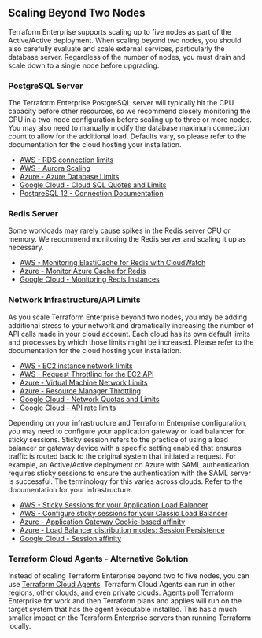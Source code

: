 ## Scaling Beyond Two Nodes

Terraform Enterprise supports scaling up to five nodes as part of the Active/Active deployment. When scaling beyond two nodes, you should also carefully evaluate and scale external services, particularly the database server. Regardless of the number of nodes, you must drain and scale down to a single node before upgrading.

### PostgreSQL Server

The Terraform Enterprise PostgreSQL server will typically hit the CPU capacity before other resources, so we recommend closely monitoring the CPU in a two-node configuration before scaling up to three or more nodes. You may also need to manually modify the database maximum connection count to allow for the additional load. Defaults vary, so please refer to the documentation for the cloud hosting your installation.

- [AWS - RDS connection limits](https://docs.aws.amazon.com/AmazonRDS/latest/UserGuide/CHAP_Limits.html#RDS_Limits.MaxConnections)
- [AWS - Aurora Scaling](https://docs.aws.amazon.com/AmazonRDS/latest/AuroraUserGuide/AuroraMySQL.Managing.Performance.html)
- [Azure - Azure Database Limits](https://docs.microsoft.com/en-us/azure/postgresql/concepts-limits)
- [Google Cloud - Cloud SQL Quotes and Limits](https://cloud.google.com/sql/docs/quotas)
- [PostgreSQL 12 - Connection Documentation](https://www.postgresql.org/docs/12/runtime-config-connection.html)

### Redis Server

Some workloads may rarely cause spikes in the Redis server CPU or memory. We recommend monitoring the Redis server and scaling it up as necessary.

- [AWS - Monitoring ElastiCache for Redis with CloudWatch](https://aws.amazon.com/blogs/database/monitoring-best-practices-with-amazon-elasticache-for-redis-using-amazon-cloudwatch/)
- [Azure - Monitor Azure Cache for Redis](https://docs.microsoft.com/en-us/azure/azure-cache-for-redis/cache-how-to-monitor)
- [Google Cloud - Monitoring Redis Instances](https://cloud.google.com/memorystore/docs/redis/monitoring-instances)

### Network Infrastructure/API Limits

As you scale Terraform Enterprise beyond two nodes, you may be adding additional stress to your network and dramatically increasing the number of API calls made in your cloud account. Each cloud has its own default limits and processes by which those limits might be increased. Please refer to the documentation for the cloud hosting your installation.

- [AWS - EC2 instance network limits](https://docs.aws.amazon.com/AWSEC2/latest/UserGuide/ec2-instance-network-bandwidth.html)
- [AWS - Request Throttling for the EC2 API](https://docs.aws.amazon.com/AWSEC2/latest/APIReference/throttling.html)
- [Azure - Virtual Machine Network Limits](https://docs.microsoft.com/en-us/azure/virtual-network/virtual-machine-network-throughput)
- [Azure - Resource Manager Throttling](https://docs.microsoft.com/en-us/azure/azure-resource-manager/management/request-limits-and-throttling)
- [Google Cloud - Network Quotas and Limits](https://cloud.google.com/vpc/docs/quota)
- [Google Cloud - API rate limits](https://cloud.google.com/compute/docs/api-rate-limits)

Depending on your infrastructure and Terraform Enterprise configuration, you may need to configure your application gateway or load balancer for sticky sessions. Sticky session refers to the practice of using a load balancer or gateway device with a specific setting enabled that ensures traffic is routed back to the original system that initiated a request. For example, an Active/Active deployment on Azure with SAML authentication requires sticky sessions to ensure the authentication with the SAML server is successful. The terminology for this varies across clouds. Refer to the documentation for your infrastructure.

- [AWS - Sticky Sessions for your Application Load Balancer](https://docs.aws.amazon.com/elasticloadbalancing/latest/application/sticky-sessions.html)
- [AWS - Configure sticky sessions for your Classic Load Balancer](https://docs.aws.amazon.com/elasticloadbalancing/latest/classic/elb-sticky-sessions.html)
- [Azure - Application Gateway Cookie-based affinity](https://docs.microsoft.com/en-us/azure/application-gateway/configuration-http-settings#cookie-based-affinity)
- [Azure - Load Balancer distribution modes: Session Persistence](https://docs.microsoft.com/en-us/azure/load-balancer/distribution-mode-concepts#session-persistence)
- [Google Cloud - Session affinity](https://cloud.google.com/load-balancing/docs/https#session_affinity)

### Terraform Cloud Agents - Alternative Solution

Instead of scaling Terraform Enterprise beyond two to five nodes, you can use [Terraform Cloud Agents](/terraform/enterprise/admin/agents-on-tfe). Terraform Cloud Agents can run in other regions, other clouds, and even private clouds. Agents poll Terraform Enterprise for work and then Terraform plans and applies will run on the target system that has the agent executable installed. This has a much smaller impact on the Terraform Enterprise servers than running Terraform locally.

